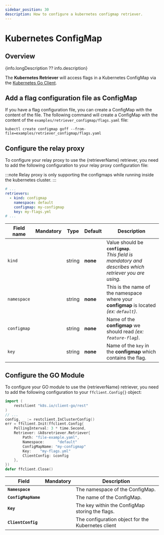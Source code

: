 ```yaml
---
sidebar_position: 30
description: How to configure a kubernetes configmap retriever.
---
```


# Kubernetes ConfigMap

## Overview
{info.longDescription ?? info.description}

The **Kubernetes Retriever** will access flags in a Kubernetes ConfigMap via the [Kubernetes Go Client](https://github.com/kubernetes/client-go).

## Add a flag configuration file as ConfigMap
If you have a flag configuration file, you can create a ConfigMap with the content of the file.
The following command will create a ConfigMap with the content of the `examples/retriever_configmap/flags.yaml` file:
```shell
kubectl create configmap goff --from-file=examples/retriever_configmap/flags.yaml
```
## Configure the relay proxy

To configure your relay proxy to use the {retrieverName} retriever, you need to add the following
configuration to your relay proxy configuration file:

:::note
Relay proxy is only supporting the configmaps while running inside the kubernetes cluster.
:::

```yaml title="goff-proxy.yaml"
# ...
retrievers:
  - kind: configmap
    namespace: default
    configmap: my-configmap
    key: my-flags.yml
# ...
```

| Field name  |   Mandatory   | Type   | Default  | Description                                                                                                 |
|-------------|:-------------:|--------|----------|-------------------------------------------------------------------------------------------------------------|
| `kind`      | <Mandatory /> | string | **none** | Value should be **`configmap`**.<br/>_This field is mandatory and describes which retriever you are using._ |
| `namespace` | <Mandatory /> | string | **none** | This is the name of the namespace where your **configmap** is located _(ex: `default`)_.                    |
| `configmap` | <Mandatory /> | string | **none** | Name of the **configmap** we should read  _(ex: `feature-flag`)_.                                           |
| `key`       | <Mandatory /> | string | **none** | Name of the `key` in the **configmap** which contains the flag.                                             |

## Configure the GO Module
To configure your GO module to use the {retrieverName} retriever, you need to add the following
configuration to your `ffclient.Config{}` object:

```go title="example.go"
import (
    restclient "k8s.io/client-go/rest"
)
// ...
config, _ := restclient.InClusterConfig()
err = ffclient.Init(ffclient.Config{
    PollingInterval: 3 * time.Second,
    Retriever: &k8sretriever.Retriever{
        Path: "file-example.yaml",
        Namespace:      "default"
        ConfigMapName: "my-configmap"
        Key:    "my-flags.yml"
        ClientConfig: &config
    },
})
defer ffclient.Close()
```

| Field               |   Mandatory   | Description                                        |
|---------------------|:-------------:|----------------------------------------------------|
| **`Namespace`**     | <Mandatory /> | The namespace of the ConfigMap.                    |
| **`ConfigMapName`** | <Mandatory /> | The name of the ConfigMap.                         |
| **`Key`**           | <Mandatory /> | The key within the ConfigMap storing the flags.    |
| **`ClientConfig`**  | <Mandatory /> | The configuration object for the Kubernetes client |